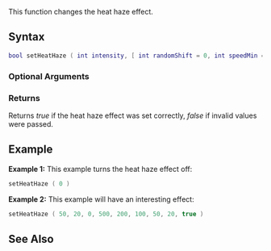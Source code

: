 
{{Server client function}}
This function changes the heat haze effect.

==Syntax==
<syntaxhighlight lang="lua">
bool setHeatHaze ( int intensity, [ int randomShift = 0, int speedMin = 12, int speedMax = 18, int scanSizeX = 75, int scanSizeY = 80, int renderSizeX = 80, int renderSizeY = 85, bool bShowInside = false ] )
</syntaxhighlight> 

===Optional Arguments=== 
{{OptionalArg}} 
{{HeatHazeValues}}

===Returns===
Returns ''true'' if the heat haze effect was set correctly, ''false'' if invalid values were passed.

==Example== 
'''Example 1:''' This example turns the heat haze effect off:
<syntaxhighlight lang="lua">
setHeatHaze ( 0 )
</syntaxhighlight>

'''Example 2:''' This example will have an interesting effect:
<syntaxhighlight lang="lua">
setHeatHaze ( 50, 20, 0, 500, 200, 100, 50, 20, true )
</syntaxhighlight>

==See Also==
{{World functions}}